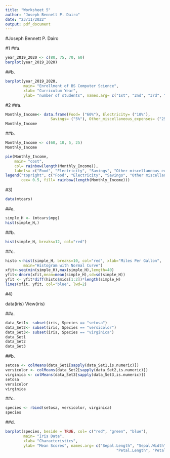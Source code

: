 ---
title: "Worksheet 5"
author: "Joseph Bennett P. Dairo"
date: "23/11/2022"
output: pdf_document
---
#Joseph Bennett P. Dairo

#1
##a.
```{r}
year_2019_2020 <- c(80, 75, 70, 60)
barplot(year_2019_2020)
```
##b.
```{r}
barplot(year_2019_2020, 
        main= "Enrollment of BS Computer Science",
        xlab= "Curriculum Year",
        ylab= "number of students", names.arg= c("1st", "2nd", "3rd", "4th"))
```
#2
##a.
```{r}
Monthly_Income<- data.frame(Food= ("60%"), Electricity= ("10%"),
                    Savings= ("5%"), Other_miscellaneous_expenses= ("25%"))
Monthly_Income
```
##b.
```{r}
Monthly_Income <- c(60, 10, 5, 25)
Monthly_Income

pie(Monthly_Income,
    main= "cost",
    col= rainbow(length(Monthly_Income)),
    labels= c("Food", "Electricity", "Savings", "Other miscellaneous expenses"))
legend("topright", c("Food", "Electricity", "Savings", "Other miscellaneous expenses"),
       cex= 0.5, fill= rainbow(length(Monthly_Income)))
```
#3)
```{r}
data(mtcars)
```
##a.
```{r}
simple_H <- (mtcars$mpg)
hist(simple_H,)
```
##b. 
```{r}
hist(simple_H, breaks=12, col="red")
```
##c.
```{r}
histo <-hist(simple_H, breaks=10, col="red", xlab="Miles Per Gallon",
        main="Histogram with Normal Curve")
xfit<-seq(min(simple_H),max(simple_H),length=40)
yfit<-dnorm(xfit,mean=mean(simple_H),sd=sd(simple_H))
yfit <- yfit*diff(histo$mids[1:2])*length(simple_H)
lines(xfit, yfit, col="blue", lwd=2)
```
#4)

data(iris)
View(iris)

##a.
```{r}
data_Set1<- subset(iris, Species == "setosa")
data_Set2<- subset(iris, Species == "versicolor")
data_Set3<- subset(iris, Species == "virginica")
data_Set1
data_Set2
data_Set3
```
##b. 
```{r}
setosa <- colMeans(data_Set1[sapply(data_Set1,is.numeric)])
versicolor <- colMeans(data_Set2[sapply(data_Set2,is.numeric)])
virginica <- colMeans(data_Set3[sapply(data_Set3,is.numeric)])
setosa
versicolor 
virginica
```
##c.
```{r}
species <- rbind(setosa, versicolor, virginica)
species
```
##d.
```{r}
barplot(species, beside = TRUE, col= c("red", "green", "blue"),
        main= "Iris Data",
        xlab= "Characteristics",
        ylab= "Mean Scores", names.arg= c("Sepal.Length", "Sepal.Width",
                                                 "Petal.Length", "Petal.Width "))
```



